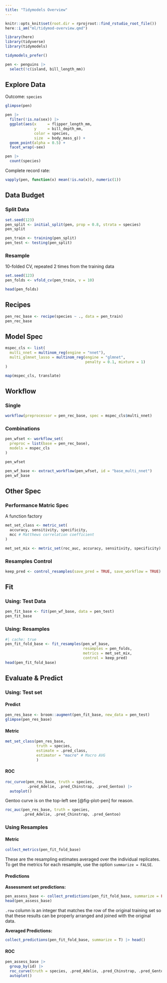 ```yaml
---
title: "Tidymodels Overview"
---
```


```r
knitr::opts_knit$set(root.dir = rprojroot::find_rstudio_root_file())
here::i_am("ml/tidymod-overview.qmd")
```

```r
library(here)
library(tidyverse)
library(tidymodels)

tidymodels_prefer()
```


```r
pen <- penguins |> 
  select(!c(island, bill_length_mm))
```


## Explore Data

Outcome: `species`

```r
glimpse(pen)
```


```r
pen |>
  filter(!is.na(sex)) |>
  ggplot(aes(x     = flipper_length_mm,
             y     = bill_depth_mm,
             color = species,
             size  = body_mass_g)) +
  geom_point(alpha = 0.5) +
  facet_wrap(~sex)
```

```r
pen |> 
  count(species)
```

Complete record rate:

```r
vapply(pen, function(x) mean(!is.na(x)), numeric(1))
```


## Data Budget

### Split Data

```r
set.seed(123)
pen_split <- initial_split(pen, prop = 0.8, strata = species)
pen_split

pen_train <- training(pen_split)
pen_test <- testing(pen_split)
```

### Resample

10-folded CV, repeated 2 times from the training data

```r
set.seed(123)
pen_folds <- vfold_cv(pen_train, v = 10)

head(pen_folds)
```

## Recipes

```r
pen_rec_base <- recipe(species ~ ., data = pen_train) 
pen_rec_base
```

## Model Spec

```r
mspec_cls <- list(
  multi_nnet = multinom_reg(engine = "nnet"),
  multi_glmnet_lasso = multinom_reg(engine = "glmnet", 
                                    penalty = 0.1, mixture = 1)
)

map(mspec_cls, translate)
```
## Workflow

### Single

```r
workflow(preprocessor = pen_rec_base, spec = mspec_cls$multi_nnet)
```

### Combinations

```r
pen_wfset <- workflow_set(
  preproc = list(base = pen_rec_base),
  models = mspec_cls
)

pen_wfset
```

```r
pen_wf_base <- extract_workflow(pen_wfset, id = "base_multi_nnet")
pen_wf_base
```

## Other Spec

### Performance Matric Spec

A function factory

```r
met_set_class <- metric_set(
  accuracy, sensitivity, specificity,
  mcc # Matthews correlation coefficient
)

met_set_mix <- metric_set(roc_auc, accuracy, sensitivity, specificity)
```

### Resamples Control

```r
keep_pred <- control_resamples(save_pred = TRUE, save_workflow = TRUE)
```


## Fit

### Using: Test Data

```r
pen_fit_base <- fit(pen_wf_base, data = pen_test)
pen_fit_base
```
### Using: Resamples

```r
#| cache: true
pen_fit_fold_base <- fit_resamples(pen_wf_base, 
                                   resamples = pen_folds,
                                   metrics = met_set_mix,
                                   control = keep_pred)
head(pen_fit_fold_base)
```

## Evaluate & Predict

### Using: Test set

#### Predict

```r
pen_res_base <- broom::augment(pen_fit_base, new_data = pen_test)
glimpse(pen_res_base)
```

#### Metric

```r
met_set_class(pen_res_base, 
              truth = species, 
              estimate = .pred_class,
              estimator = "macro" # Macro AVG
              )
```

#### ROC

```r
roc_curve(pen_res_base, truth = species, 
          .pred_Adelie, .pred_Chinstrap, .pred_Gentoo) |> 
  autoplot()
```

Gentoo curve is on the top-left see [@fig-plot-pen] for reason.

```r
roc_auc(pen_res_base, truth = species, 
        .pred_Adelie, .pred_Chinstrap, .pred_Gentoo)
```

### Using Resamples

#### Metric

```r
collect_metrics(pen_fit_fold_base)
```
These are the resampling estimates averaged over the individual replicates. To get the metrics for each resample, use the option `summarize = FALSE`.

#### Predictions

**Assessment set predictions:**

```r
pen_assess_base <- collect_predictions(pen_fit_fold_base, summarize = FALSE)
head(pen_assess_base)
```


`.row` column is an integer that matches the row of the original training set so that these results can be properly arranged and joined with the original data.

**Averaged Predictions:**

```r
collect_predictions(pen_fit_fold_base, summarize = T) |> head()
```

#### ROC

```r
pen_assess_base |> 
  group_by(id) |> 
  roc_curve(truth = species, .pred_Adelie, .pred_Chinstrap, .pred_Gentoo) |> 
  autoplot()
```

